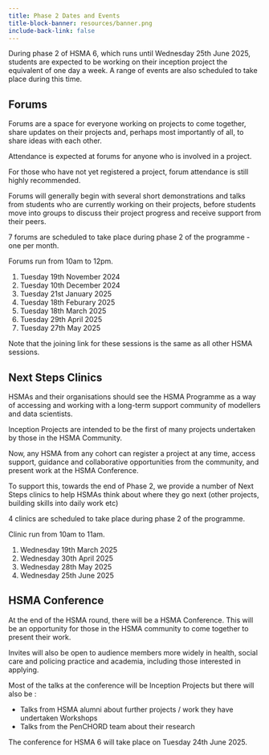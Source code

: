 ```yaml
---
title: Phase 2 Dates and Events
title-block-banner: resources/banner.png
include-back-link: false
---
```



During phase 2 of HSMA 6, which runs until Wednesday 25th June 2025, students are expected to be working on their inception project the equivalent of one day a week. A range of events are also scheduled to take place during this time.

## Forums

Forums are a space for everyone working on projects to come together, share updates on their projects and, perhaps most importantly of all, to share ideas with each other.

:::{.callout-tip appearance="simple"}
Attendance is expected at forums for anyone who is involved in a project.

For those who have not yet registered a project, forum attendance is still highly recommended.
:::

Forums will generally begin with several short demonstrations and talks from students who are currently working on their projects, before students move into groups to discuss their project progress and receive support from their peers.

7 forums are scheduled to take place during phase 2 of the programme - one per month.

Forums run from 10am to 12pm.

1. Tuesday 19th November 2024
2. Tuesday 10th December 2024
3. Tuesday 21st January 2025
4. Tuesday 18th Feburary 2025
5. Tuesday 18th March 2025
6. Tuesday 29th April 2025
7. Tuesday 27th May 2025

:::{.callout-note appearance="simple"}
Note that the joining link for these sessions is the same as all other HSMA sessions.
:::

## Next Steps Clinics

HSMAs and their organisations should see the HSMA Programme as a way of accessing and working with a long-term support community of modellers and data scientists.

Inception Projects are intended to be the first of many projects undertaken by those in the HSMA Community.

Now, any HSMA from any cohort can register a project at any time, access support, guidance and collaborative opportunities from the community, and present work at the HSMA Conference.

To support this, towards the end of Phase 2, we provide a number of Next Steps clinics to help HSMAs think about where they go next (other projects, building skills into daily work etc)

4 clinics are scheduled to take place during phase 2 of the programme.

Clinic run from 10am to 11am.

1. Wednesday 19th March 2025
2. Wednesday 30th April 2025
3. Wednesday 28th May 2025
4. Wednesday 25th June 2025

## HSMA Conference

At the end of the HSMA round, there will be a HSMA Conference.  This will be an opportunity for those in the HSMA community to come together to present their work.

Invites will also be open to audience members more widely in health, social care and policing practice and academia, including those interested in applying.

Most of the talks at the conference will be Inception Projects but there will also be :

- Talks from HSMA alumni about further projects / work they have undertaken
Workshops
- Talks from the PenCHORD team about their research

:::{.callout-tip appearance="simple"}
The conference for HSMA 6 will take place on
Tuesday 24th June 2025.
:::
